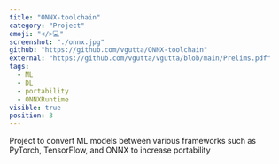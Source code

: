 ```yaml
---
title: "ONNX-toolchain"
category: "Project"
emoji: "</>💻"
screenshot: "./onnx.jpg"
github: "https://github.com/vgutta/ONNX-toolchain"
external: "https://github.com/vgutta/vgutta/blob/main/Prelims.pdf"
tags:
  - ML
  - DL
  - portability
  - ONNXRuntime
visible: true
position: 3
---
```


Project to convert ML models between various frameworks such as PyTorch, TensorFlow, and ONNX to increase portability
